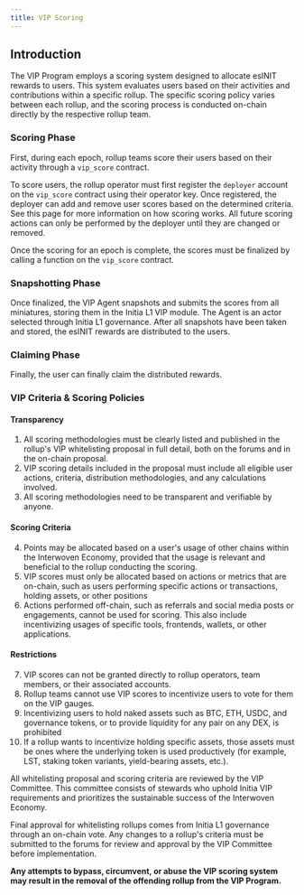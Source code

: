 ```yaml
---
title: VIP Scoring
---
```


## Introduction

The VIP Program employs a scoring system designed to allocate ⁠esINIT rewards to users. This system evaluates users based on their activities and contributions within a specific rollup. The specific scoring policy varies between each rollup, and the scoring process is conducted on-chain directly by the respective rollup team.

### Scoring Phase

First, during each epoch, rollup teams score their users based on their activity through a `vip_score` contract. 

To score users, the rollup operator must first register the `deployer` account on the `vip_score` contract using their operator key. Once registered, the deployer can add and remove user scores based on the determined criteria. See this page for more information on how scoring works. All future scoring actions can only be performed by the deployer until they are changed or removed.

Once the scoring for an epoch is complete, the scores must be finalized by calling a function on the `vip_score` contract.

### Snapshotting Phase

Once finalized, the VIP Agent snapshots and submits the scores from all miniatures, storing them in the Initia L1 VIP module. The Agent is an actor selected through Initia L1 governance. After all snapshots have been taken and stored, the esINIT rewards are distributed to the users.

### Claiming Phase

Finally, the user can finally claim the distributed rewards.

### VIP Criteria & Scoring Policies

#### Transparency

1. All scoring methodologies must be clearly listed and published in the rollup's VIP whitelisting proposal in full detail, both on the forums and in the on-chain proposal.  
2. VIP scoring details included in the proposal must include all eligible user actions, criteria, distribution methodologies, and any calculations involved.  
3. All scoring methodologies need to be transparent and verifiable by anyone.  

#### Scoring Criteria

4. Points may be allocated based on a user's usage of other chains within the Interwoven Economy, provided that the usage is relevant and beneficial to the rollup conducting the scoring.  
5. VIP scores must only be allocated based on actions or metrics that are on-chain, such as users performing specific actions or transactions, holding assets, or other positions
6. Actions performed off-chain, such as referrals and social media posts or engagements, cannot be used for scoring. This also include incentivizing usages of specific tools, frontends, wallets, or other applications.

#### Restrictions

7. VIP scores can not be granted directly to rollup operators, team members, or their associated accounts.  
8. Rollup teams cannot use VIP scores to incentivize users to vote for them on the VIP gauges.  
9. Incentivizing users to hold naked assets such as BTC, ETH, USDC, and governance tokens, or to provide liquidity for any pair on any DEX, is prohibited
10. If a rollup wants to incentivize holding specific assets, those assets must be ones where the underlying token is used productively (for example, LST, staking token variants, yield-bearing assets, etc.).

All whitelisting proposal and scoring criteria are reviewed by the VIP Committee. This committee consists of stewards who uphold Initia VIP requirements and prioritizes the sustainable success of the Interwoven Economy.

Final approval for whitelisting rollups comes from Initia L1 governance through an on-chain vote. Any changes to a rollup's criteria must be submitted to the forums for review and approval by the VIP Committee before implementation.

**Any attempts to bypass, circumvent, or abuse the VIP scoring system may result in the removal of the offending rollup from the VIP Program.**
